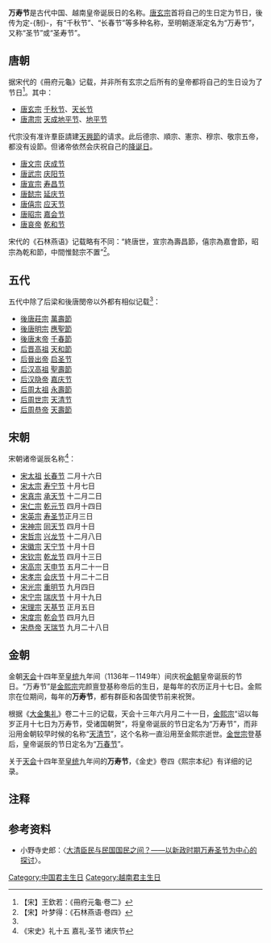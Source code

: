{{otheruses|萬壽節 (消歧義)}}
'''万寿节'''是古代中国、越南皇帝诞辰日的名称。[[唐玄宗|唐玄宗]]首将自己的生日定为节日，後传为定-{制}-，有“千秋节”、“长春节”等多种名称，至明朝逐渐定名为“万寿节”，又称“圣节”或“圣寿节”。

== 唐朝 ==
据宋代的《冊府元龜》记载，并非所有玄宗之后所有的皇帝都将自己的生日设为了节日<ref name="#1">【宋】王欽若：《冊府元龜·卷二》</ref>。其中：
*[[唐玄宗|唐玄宗]] [[千秋节|千秋节]]、[[天长节_(唐朝)|天长节]]
*[[唐肃宗|唐肃宗]] [[天成地平节|天成地平节]]、[[地平节|地平节]]

代宗没有准许羣臣請建[[天興節|天興節]]的请求。此后德宗、順宗、憲宗、穆宗、敬宗五帝，都没有设節。但诸帝依然会庆祝自己的[[降诞日|降诞日]]。

*[[唐文宗|唐文宗]] [[庆成节|庆成节]]
*[[唐武宗|唐武宗]] [[庆阳节|庆阳节]]
*[[唐宣宗|唐宣宗]] [[寿昌节|寿昌节]]
*[[唐懿宗|唐懿宗]] [[延庆节|延庆节]]
*[[唐僖宗|唐僖宗]] [[应天节|应天节]]
*[[唐昭宗|唐昭宗]] [[嘉会节|嘉会节]]
*[[唐哀帝|唐哀帝]] [[乾和节|乾和节]]

宋代的《石林燕语》记载略有不同：“終唐世，宣宗為壽昌節，僖宗為嘉會節，昭宗為乾和節，中間惟懿宗不置”<ref>【宋】叶梦得：《石林燕语·卷四》</ref>。

== 五代 ==
五代中除了后梁和後唐閔帝以外都有相似记载<ref name="#1"/>：
*[[唐莊宗|後唐莊宗]] [[萬壽節|萬壽節]]
*[[唐明宗|後唐明宗]] [[應聖節|應聖節]]
*[[李從珂|後唐末帝]] [[千春節|千春節]]
*[[石敬瑭|后晋高祖]] [[天和節|天和節]]
*[[晋出帝|后晉出帝]] [[启圣节|启圣节]]
*[[劉知遠|后汉高祖]] [[聖壽節|聖壽節]]
*[[汉隐帝|后汉隐帝]] [[嘉庆节|嘉庆节]]
*[[郭威|后周太祖]] [[永壽節|永壽節]]
*[[周世宗|后周世宗]] [[天清节|天清节]]
*[[周恭帝|后周恭帝]] [[天壽節|天壽節]]

== 宋朝 ==
宋朝诸帝诞辰名称<ref>《宋史》礼十五 嘉礼·圣节 诸庆节</ref>：
*[[宋太祖|宋太祖]] [[长春节|长春节]] 二月十六日
*[[宋太宗|宋太宗]] [[寿宁节|寿宁节]] 十月七日
*[[宋真宗|宋真宗]] [[承天节|承天节]] 十二月二日
*[[宋仁宗|宋仁宗]] [[乾元节|乾元节]] 四月十四日
*[[宋英宗|宋英宗]] [[寿圣节|寿圣节]]正月三日
*[[宋神宗|宋神宗]] [[同天节|同天节]] 四月十日
*[[宋哲宗|宋哲宗]] [[兴龙节|兴龙节]] 十二月八日
*[[宋徽宗|宋徽宗]] [[天宁节|天宁节]] 十月十日
*[[宋钦宗|宋钦宗]] [[乾龙节|乾龙节]] 四月十三日
*[[宋高宗|宋高宗]] [[天申节|天申节]] 五月二十一日
*[[宋孝宗|宋孝宗]] [[会庆节|会庆节]] 十月二十二日
*[[宋光宗|宋光宗]] [[重明节|重明节]] 九月四日
*[[宋宁宗|宋宁宗]] [[瑞庆节|瑞庆节]] 十月十九日
*[[宋理宗|宋理宗]] [[天基节|天基节]] 正月五日
*[[宋度宗|宋度宗]] [[乾会节|乾会节]] 四月九日
*[[宋恭帝|宋恭帝]] [[天瑞节|天瑞节]] 九月二十八日

== 金朝 ==
金朝[[天会_(金朝)|天会]]十四年至[[皇统|皇统]]九年间（1136年－1149年）间庆祝[[金朝|金朝]]皇帝诞辰的节日。“万寿节”是[[金熙宗|金熙宗]]完颜亶登基称帝后的生日，是每年的农历正月十七日。金熙宗在位期间，每年的'''万寿节'''，都有群臣和各国使节前来祝贺。

根据《[[大金集礼|大金集礼]]》卷二十三的记载，天会十三年六月月二十一日，[[金熙宗|金熙宗]]“诏以每岁正月十七日为万寿节，受诸国朝贺”，将皇帝诞辰的节日定名为“万寿节”，而非沿用金朝较早时候的名称“[[天清节|天清节]]”，这个名称一直沿用至金熙宗逝世。[[金世宗|金世宗]]登基后，皇帝诞辰的节日定名为“[[万春节|万春节]]”。

关于[[天会_(金朝)|天会]]十四年至[[皇统|皇统]]九年间的'''万寿节'''，《金史》卷四《熙宗本纪》有详细的记录。

== 注释 ==
{{reflist}}

==参考资料==
*小野寺史郎：〈[http://www.nssd.org/articles/article_read.aspx?id=39665545 大清臣民与民国国民之间？——以新政时期万寿圣节为中心的探讨]{{Wayback|url=http://www.nssd.org/articles/article_read.aspx?id=39665545 |date=20180210002317 }}〉。

[[Category:中国君主生日|Category:中国君主生日]]
[[Category:越南君主生日|Category:越南君主生日]]